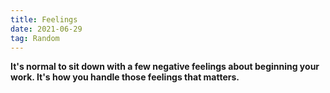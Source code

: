 ```yaml
---
title: Feelings
date: 2021-06-29
tag: Random
---
```


**It's normal to sit down with a few negative feelings about beginning your
work. It's how you handle those feelings that matters.**

